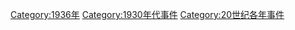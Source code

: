[[Category:1936年|Category:1936年]]
[[Category:1930年代事件|Category:1930年代事件]]
[[Category:20世纪各年事件|Category:20世纪各年事件]]